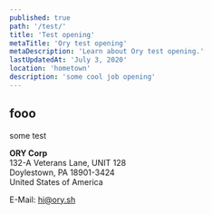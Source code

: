 ```yaml
---
published: true
path: '/test/'
title: 'Test opening'
metaTitle: 'Ory test opening'
metaDescription: 'Learn about Ory test opening.'
lastUpdatedAt: 'July 3, 2020'
location: 'hometown'
description: 'some cool job opening'
---
```


## fooo

some test

**ORY Corp**  
132-A Veterans Lane, UNIT 128  
Doylestown, PA 18901-3424  
United States of America

E-Mail: [hi@ory.sh](mailto:hi@ory.sh)
